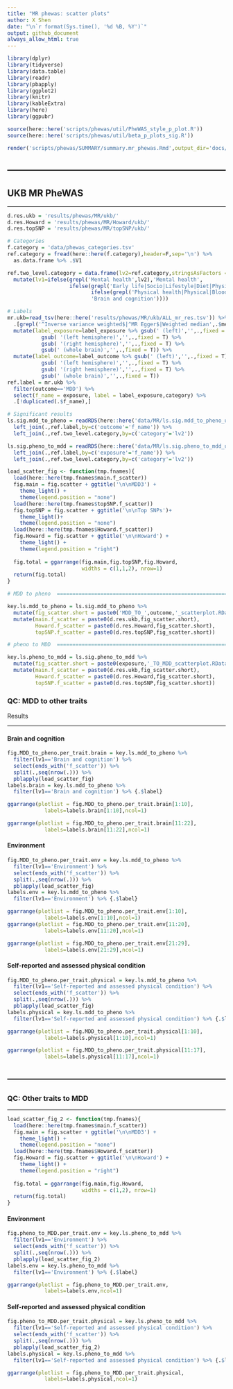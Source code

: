 ---
title: "MR phewas: scatter plots"
author: X Shen  
date: "\n`r format(Sys.time(), '%d %B, %Y')`"
output: github_document
always_allow_html: true
---

```{r library,echo=F,warning=F,error=F,message=F}
library(dplyr)
library(tidyverse)
library(data.table)
library(readr)
library(pbapply)
library(ggplot2)
library(knitr)
library(kableExtra)
library(here)
library(ggpubr)

source(here::here('scripts/phewas/util/PheWAS_style_p_plot.R'))
source(here::here('scripts/phewas/util/beta_p_plots_sig.R'))
```

```{r rendering docs, eval=F,echo=F}
render('scripts/phewas/SUMMARY/summary.mr_phewas.Rmd',output_dir='docs/',output_file='summary.mr_phewas.html')
```

------------------------------------------------------------------------
------------------------------------------------------------------------

## UKB MR PheWAS

------------------------------------------------------------------------

```{r directories for MR results, warning=F, echo=F,message=F,error=F}
d.res.ukb = 'results/phewas/MR/ukb/'
d.res.Howard = 'results/phewas/MR/Howard/ukb/'
d.res.topSNP = 'results/phewas/MR/topSNP/ukb/'
```


```{r load refs, categories, significant lists and labels, warning=F, echo=F,message=F,error=F}
# Categories
f.category = 'data/phewas_categories.tsv'
ref.category = fread(here::here(f.category),header=F,sep='\n') %>% 
  as.data.frame %>% .$V1

ref.two_level.category = data.frame(lv2=ref.category,stringsAsFactors = F) %>%
  mutate(lv1=ifelse(grepl('Mental health',lv2),'Mental health',
                    ifelse(grepl('Early life|Socio|Lifestyle|Diet|Physical activity',lv2),'Environment',
                           ifelse(grepl('Physical health|Physical|Blood|Body MRI',lv2),'Self-reported and assessed physical condition',
                           'Brain and cognition'))))

# Labels
mr.ukb=read_tsv(here::here('results/phewas/MR/ukb/ALL_mr_res.tsv')) %>% 
  .[grepl('^Inverse variance weighted$|^MR Egger$|Weighted median',.$method),] %>% 
  mutate(label_exposure=label_exposure %>% gsub(' (left)','',.,fixed = T) %>% 
           gsub( '(left hemisphere)','',.,fixed = T) %>%
           gsub( '(right hemisphere)','',.,fixed = T) %>%
           gsub(' (whole brain)','',.,fixed = T)) %>% 
  mutate(label_outcome=label_outcome %>% gsub(' (left)','',.,fixed = T) %>% 
           gsub( '(left hemisphere)','',.,fixed = T) %>%
           gsub( '(right hemisphere)','',.,fixed = T) %>%
           gsub(' (whole brain)','',.,fixed = T))
ref.label = mr.ukb %>% 
  filter(outcome=='MDD') %>% 
  select(f_name = exposure, label = label_exposure,category) %>% 
  .[!duplicated(.$f_name),]

# Significant results
ls.sig.mdd_to_pheno = readRDS(here::here('data/MR/ls.sig.mdd_to_pheno_ukb.rds')) %>% 
  left_join(.,ref.label,by=c('outcome'='f_name')) %>% 
  left_join(.,ref.two_level.category,by=c('category'='lv2')) 

ls.sig.pheno_to_mdd = readRDS(here::here('data/MR/ls.sig.pheno_to_mdd_ukb.rds')) %>% 
  left_join(.,ref.label,by=c('exposure'='f_name')) %>% 
  left_join(.,ref.two_level.category,by=c('category'='lv2')) 
```


```{r load file names for scatter plots, warning=F,echo=F,error=F,message=F,fig.width=6,fig.height=40,fig.align='center'}

load_scatter_fig <- function(tmp.fnames){
  load(here::here(tmp.fnames$main.f_scatter))
  fig.main = fig.scatter + ggtitle('\n\nMDD3') + 
    theme_light() +
    theme(legend.position = "none")
  load(here::here(tmp.fnames$topSNP.f_scatter))
  fig.topSNP = fig.scatter + ggtitle('\n\nTop SNPs')+ 
    theme_light()+
    theme(legend.position = "none")
  load(here::here(tmp.fnames$Howard.f_scatter))
  fig.Howard = fig.scatter + ggtitle('\n\nHoward') +
    theme_light() +
    theme(legend.position = "right")
  
  fig.total = ggarrange(fig.main,fig.topSNP,fig.Howard,
                        widths = c(1,1,2), nrow=1)
  return(fig.total)
}

# MDD to pheno  ===========================================================

key.ls.mdd_to_pheno = ls.sig.mdd_to_pheno %>% 
  mutate(fig_scatter.short = paste0('MDD_TO_',outcome,'_scatterplot.RData')) %>% 
  mutate(main.f_scatter = paste0(d.res.ukb,fig_scatter.short),
         Howard.f_scatter = paste0(d.res.Howard,fig_scatter.short),
         topSNP.f_scatter = paste0(d.res.topSNP,fig_scatter.short))

# pheno to MDD  ===========================================================

key.ls.pheno_to_mdd = ls.sig.pheno_to_mdd %>% 
  mutate(fig_scatter.short = paste0(exposure,'_TO_MDD_scatterplot.RData')) %>% 
  mutate(main.f_scatter = paste0(d.res.ukb,fig_scatter.short),
         Howard.f_scatter = paste0(d.res.Howard,fig_scatter.short),
         topSNP.f_scatter = paste0(d.res.topSNP,fig_scatter.short))

```

### QC: MDD to other traits

\newline

\newline

Results 

------------------------------------------------------------------------

#### Brain and cognition

```{r, warning=F,echo=F,error=F,message=F,fig.width=14,fig.height=40,fig.align='center'}
fig.MDD_to_pheno.per_trait.brain = key.ls.mdd_to_pheno %>% 
  filter(lv1=='Brain and cognition') %>% 
  select(ends_with('f_scatter')) %>%
  split(.,seq(nrow(.))) %>% 
  pblapply(load_scatter_fig)
labels.brain = key.ls.mdd_to_pheno %>% 
  filter(lv1=='Brain and cognition') %>% {.$label}

ggarrange(plotlist = fig.MDD_to_pheno.per_trait.brain[1:10],
            labels=labels.brain[1:10],ncol=1)
```

```{r, warning=F,echo=F,error=F,message=F,fig.width=14,fig.height=38,fig.align='center'}
ggarrange(plotlist = fig.MDD_to_pheno.per_trait.brain[11:22],
            labels=labels.brain[11:22],ncol=1)
```


#### Environment

```{r, warning=F,echo=F,error=F,message=F,fig.width=14,fig.height=40,fig.align='center'}
fig.MDD_to_pheno.per_trait.env = key.ls.mdd_to_pheno %>% 
  filter(lv1=='Environment') %>% 
  select(ends_with('f_scatter')) %>%
  split(.,seq(nrow(.))) %>% 
  pblapply(load_scatter_fig)
labels.env = key.ls.mdd_to_pheno %>% 
  filter(lv1=='Environment') %>% {.$label}

ggarrange(plotlist = fig.MDD_to_pheno.per_trait.env[1:10],
            labels=labels.env[1:10],ncol=1)
ggarrange(plotlist = fig.MDD_to_pheno.per_trait.env[11:20],
            labels=labels.env[11:20],ncol=1)
```

```{r, warning=F,echo=F,error=F,message=F,fig.width=14,fig.height=36,fig.align='center'}
ggarrange(plotlist = fig.MDD_to_pheno.per_trait.env[21:29],
            labels=labels.env[21:29],ncol=1)
```


#### Self-reported and assessed physical condition

```{r, warning=F,echo=F,error=F,message=F,fig.width=14,fig.height=40,fig.align='center'}
fig.MDD_to_pheno.per_trait.physical = key.ls.mdd_to_pheno %>% 
  filter(lv1=='Self-reported and assessed physical condition') %>% 
  select(ends_with('f_scatter')) %>%
  split(.,seq(nrow(.))) %>% 
  pblapply(load_scatter_fig)
labels.physical = key.ls.mdd_to_pheno %>% 
  filter(lv1=='Self-reported and assessed physical condition') %>% {.$label}

ggarrange(plotlist = fig.MDD_to_pheno.per_trait.physical[1:10],
            labels=labels.physical[1:10],ncol=1)
```

```{r, warning=F,echo=F,error=F,message=F,fig.width=14,fig.height=28,fig.align='center'}
ggarrange(plotlist = fig.MDD_to_pheno.per_trait.physical[11:17],
            labels=labels.physical[11:17],ncol=1)
```



------------------------------------------------------------------------
------------------------------------------------------------------------

\newline

### QC: Other traits to MDD

------------------------------------------------------------------------

```{r load pheno to mdd figs, warning=F,echo=F,error=F,message=F,fig.width=6,fig.height=40,fig.align='center'}

load_scatter_fig_2 <- function(tmp.fnames){
  load(here::here(tmp.fnames$main.f_scatter))
  fig.main = fig.scatter + ggtitle('\n\nMDD3') + 
    theme_light() +
    theme(legend.position = "none")
  load(here::here(tmp.fnames$Howard.f_scatter))
  fig.Howard = fig.scatter + ggtitle('\n\nHoward') +
    theme_light() +
    theme(legend.position = "right")
  
  fig.total = ggarrange(fig.main,fig.Howard,
                        widths = c(1,2), nrow=1)
  return(fig.total)
}
```


#### Environment

```{r, warning=F,echo=F,error=F,message=F,fig.width=9,fig.height=20,fig.align='center'}
fig.pheno_to_MDD.per_trait.env = key.ls.pheno_to_mdd %>% 
  filter(lv1=='Environment') %>% 
  select(ends_with('f_scatter')) %>%
  split(.,seq(nrow(.))) %>% 
  pblapply(load_scatter_fig_2)
labels.env = key.ls.pheno_to_mdd %>% 
  filter(lv1=='Environment') %>% {.$label}

ggarrange(plotlist = fig.pheno_to_MDD.per_trait.env,
            labels=labels.env,ncol=1)

```

#### Self-reported and assessed physical condition

```{r, warning=F,echo=F,error=F,message=F,fig.width=9,fig.height=40,fig.align='center'}
fig.pheno_to_MDD.per_trait.physical = key.ls.pheno_to_mdd %>% 
  filter(lv1=='Self-reported and assessed physical condition') %>% 
  select(ends_with('f_scatter')) %>%
  split(.,seq(nrow(.))) %>% 
  pblapply(load_scatter_fig_2)
labels.physical = key.ls.pheno_to_mdd %>% 
  filter(lv1=='Self-reported and assessed physical condition') %>% {.$label}

ggarrange(plotlist = fig.pheno_to_MDD.per_trait.physical,
            labels=labels.physical,ncol=1)
```